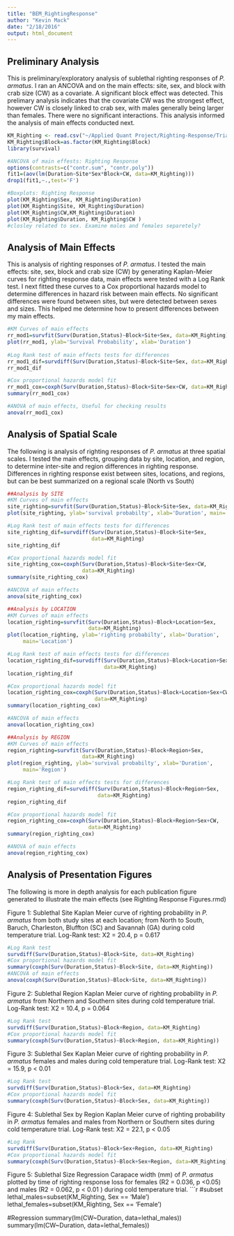 ```yaml
---
title: "BEM_RightingResponse"
author: "Kevin Mack"
date: "2/18/2016"
output: html_document
---
```


Preliminary Analysis
--
This is preliminary/exploratory analysis of sublethal righting responses of _P. armatus_. I ran an ANCOVA and on the main effects: site, sex, and block with crab size (CW) as a covariate. A significant block effect was detected. This prelimary analysis indicates that the covariate CW was the strongest effect, however CW is closely linked to crab sex, with males generally being larger than females. There were no significant interactions. This analysis informed the analysis of main effects conducted next.
```r
KM_Righting <- read.csv("~/Applied Quant Project/Righting-Response/Trial1_sublethal.csv")
KM_Righting$Block=as.factor(KM_Righting$Block)
library(survival)

#ANCOVA of main effests: Righting Response
options(contrasts=c("contr.sum", "contr.poly"))
fit1=(aov(lm(Duration~Site*Sex*Block+CW, data=KM_Righting)))
drop1(fit1,~.,test='F')

#Boxplots: Righting Response
plot(KM_Righting$Sex, KM_Righting$Duration)
plot(KM_Righting$Site, KM_Righting$Duration)
plot(KM_Righting$CW,KM_Righting$Duration)
plot(KM_Righting$Duration, KM_Righting$CW ) 
#closley related to sex. Examine males and females separetely?

```


Analysis of Main Effects
--
This is analysis of righting responses of _P. armatus_. I tested the main effects: site, sex, block and crab size (CW) by generating Kaplan-Meier curves for righting response data, main effects were tested with a Log Rank test. I next fitted these curves to a Cox proportional hazards model to determine differences in hazard risk between main effects. No significant differences were found between sites, but were detected between sexes and sizes. This helped me determine how to present differences between my main effects.
```r
#KM Curves of main effects
rr_mod1=survfit(Surv(Duration,Status)~Block+Site+Sex, data=KM_Righting)
plot(rr_mod1, ylab='Survival Probability', xlab='Duration') 
 
#Log Rank test of main effects tests for differences
rr_mod1_dif=survdiff(Surv(Duration,Status)~Block+Site+Sex, data=KM_Righting)
rr_mod1_dif

#Cox proportional hazards model fit
rr_mod1_cox=coxph(Surv(Duration,Status)~Block+Site+Sex+CW, data=KM_Righting)
summary(rr_mod1_cox)

#ANOVA of main effects, Useful for checking results 
anova(rr_mod1_cox)
```


Analysis of Spatial Scale
--
The following is analysis of righting responses of _P. armatus_ at three spatial scales. I tested the main effects, grouping data by site, location, and region, to determine inter-site and region differences in righting response. Differences in righting response exist between sites, locations, and regions, but can be best summarized on a regional scale (North vs South)
```r
##Analysis by SITE
#KM Curves of main effects
site_righting=survfit(Surv(Duration,Status)~Block+Site+Sex, data=KM_Righting)
plot(site_righting, ylab='survival probabilty', xlab='Duration', main='Site') 

#Log Rank test of main effects tests for differences
site_righting_dif=survdiff(Surv(Duration,Status)~Block+Site+Sex,
                           data=KM_Righting)
site_righting_dif

#Cox proportional hazards model fit
site_righting_cox=coxph(Surv(Duration,Status)~Block+Site+Sex+CW, 
                        data=KM_Righting)
summary(site_righting_cox)

#ANCOVA of main effects 
anova(site_righting_cox)
```

```r
##Analysis by LOCATION
#KM Curves of main effects
location_righting=survfit(Surv(Duration,Status)~Block+Location+Sex, 
                          data=KM_Righting)
plot(location_righting, ylab='righting probabilty', xlab='Duration', 
     main='Location')

#Log Rank test of main effects tests for differences
location_righting_dif=survdiff(Surv(Duration,Status)~Block+Location+Sex,
                               data=KM_Righting)
location_righting_dif

#Cox proportional hazards model fit
location_righting_cox=coxph(Surv(Duration,Status)~Block+Location+Sex+CW,
                            data=KM_Righting)
summary(location_righting_cox)

#ANCOVA of main effects 
anova(location_righting_cox)
```

```r
##Analysis by REGION
#KM Curves of main effects
region_righting=survfit(Surv(Duration,Status)~Block+Region+Sex, 
                        data=KM_Righting)
plot(region_righting, ylab='survival probabilty', xlab='Duration', 
     main='Region')

#Log Rank test of main effects tests for differences
region_righting_dif=survdiff(Surv(Duration,Status)~Block+Region+Sex, 
                             data=KM_Righting)
region_righting_dif

#Cox proportional hazards model fit
region_righting_cox=coxph(Surv(Duration,Status)~Block+Region+Sex+CW, 
                          data=KM_Righting)
summary(region_righting_cox)

#ANOVA of main effects 
anova(region_righting_cox)
```


Analysis of Presentation Figures
--
The following is more in depth analysis for each publication figure generated to illustrate the main effects (see Righting Response Figures.rmd)


Figure 1: Sublethal Site
Kaplan Meier curve of righting probability in _P. armatus_ from both study sites at each location; from North to South, Baruch, Charleston, Bluffton (SC) and Savannah (GA) during cold temperature trial. Log-Rank test: X2 = 20.4, p = 0.617
```r
#Log Rank test 
survdiff(Surv(Duration,Status)~Block+Site, data=KM_Righting)
#Cox proportional hazards model fit
summary(coxph(Surv(Duration,Status)~Block+Site, data=KM_Righting))
#ANCOVA of main effects 
anova(coxph(Surv(Duration,Status)~Block+Site, data=KM_Righting))

```

Figure 2: Sublethal Region
Kaplan Meier curve of righting probability in _P. armatus_ from Northern and Southern sites during cold temperature trial. Log-Rank test: X2 = 10.4, p = 0.064
```r
#Log Rank test 
survdiff(Surv(Duration,Status)~Block+Region, data=KM_Righting)
#Cox proportional hazards model fit
summary(coxph(Surv(Duration,Status)~Block+Region, data=KM_Righting))
```

Figure 3: Sublethal Sex
Kaplan Meier curve of righting probability in _P. armatus_ females and males during cold temperature trial. Log-Rank test: X2 = 15.9, p < 0.01
```r
#Log Rank test 
survdiff(Surv(Duration,Status)~Block+Sex, data=KM_Righting)
#Cox proportional hazards model fit
summary(coxph(Surv(Duration,Status)~Block+Sex, data=KM_Righting))
```

Figure 4: Sublethal Sex by Region
Kaplan Meier curve of righting probability in _P. armatus_ females and males from Northern or Southern sites during cold temperature trial. Log-Rank test: X2 = 22.1, p < 0.05
```r
#Log Rank
survdiff(Surv(Duration,Status)~Block+Sex+Region, data=KM_Righting)
#Cox proportional hazards model fit
summary(coxph(Surv(Duration,Status)~Block+Sex+Region, data=KM_Righting))
```

Figure 5: Sublethal Size Regression
Carapace width (mm) of _P. armatus_ plotted by time of righting response loss for females (R2 = 0.036, p <0.05) and males (R2 = 0.062, p < 0.01 ) during cold temperature trial. 
```r
#subset
lethal_males=subset(KM_Righting, Sex == 'Male')
lethal_females=subset(KM_Righting, Sex == 'Female')

#Regression
summary(lm(CW~Duration, data=lethal_males))
summary(lm(CW~Duration, data=lethal_females))
